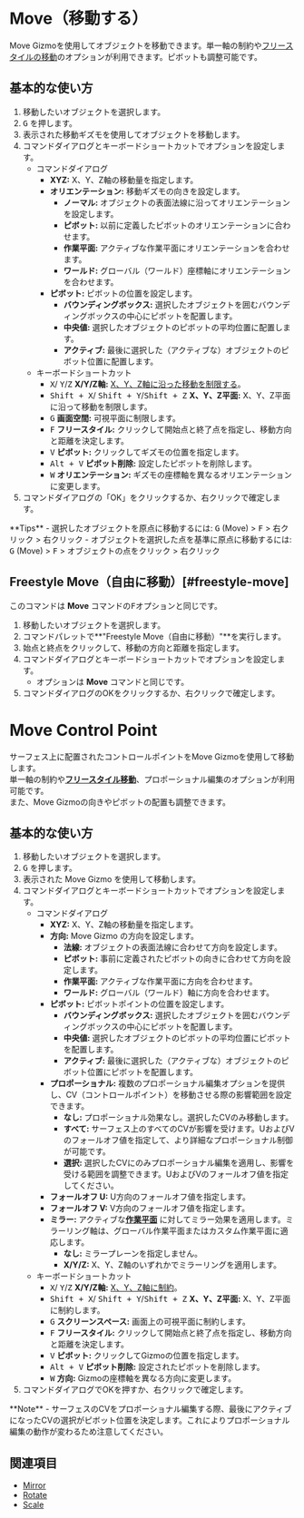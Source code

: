 
# Move（移動する）

<Reference shortcut="G" command="Move" button="コマンドバー左" buttonIcon='button-move' />

Move Gizmoを使用してオブジェクトを移動できます。単一軸の制約や[フリースタイルの移動](#freestyle-move)のオプションが利用できます。ピボットも調整可能です。

## 基本的な使い方

1. 移動したいオブジェクトを選択します。  
2. <kbd>G</kbd> を押します。  
3. 表示された移動ギズモを使用してオブジェクトを移動します。  
4. コマンドダイアログとキーボードショートカットでオプションを設定します。  
   - <Kst>コマンドダイアログ</Kst>  
      - **XYZ:** X、Y、Z軸の移動量を指定します。  
      - **オリエンテーション:** 移動ギズモの向きを設定します。  
         - <ButtonIcon type="button-normal"/> **ノーマル:** オブジェクトの表面法線に沿ってオリエンテーションを設定します。  
         - <ButtonIcon type="button-pivot"/> **ピボット:** 以前に定義したピボットのオリエンテーションに合わせます。  
         - <ButtonIcon type="button-construction-plane"/> **作業平面:** アクティブな作業平面にオリエンテーションを合わせます。  
         - <ButtonIcon type="button-world"/> **ワールド:** グローバル（ワールド）座標軸にオリエンテーションを合わせます。  
      - **ピボット:** ピボットの位置を設定します。  
         - <ButtonIcon type="button-bbox"/> **バウンディングボックス:** 選択したオブジェクトを囲むバウンディングボックスの中心にピボットを配置します。  
         - <ButtonIcon type="button-median"/> **中央値:** 選択したオブジェクトのピボットの平均位置に配置します。  
         - <ButtonIcon type="button-active"/> **アクティブ:** 最後に選択した（アクティブな）オブジェクトのピボット位置に配置します。  
   - <Kst>キーボードショートカット</Kst>  
      - <kbd>X</kbd>/ <kbd>Y</kbd>/<kbd>Z</kbd> **X/Y/Z軸:** [X、Y、Z軸に沿った移動を制限する](/tool/sketching-essentials#constrain-to-an-axis)。  
      - <kbd>Shift + X</kbd>/ <kbd>Shift + Y</kbd>/<kbd>Shift + Z</kbd> **X、Y、Z平面:** X、Y、Z平面に沿って移動を制限します。  
      - <kbd>G</kbd> **画面空間:** 可視平面に制限します。  
      - <kbd>F</kbd> **フリースタイル:** クリックして開始点と終了点を指定し、移動方向と距離を決定します。  
      - <kbd>V</kbd> **ピボット:** クリックしてギズモの位置を指定します。  
      - <kbd>Alt + V</kbd> **ピボット削除:** 設定したピボットを削除します。  
      - <kbd>W</kbd> **オリエンテーション:** ギズモの座標軸を異なるオリエンテーションに変更します。  
5. コマンドダイアログの「OK」をクリックするか、右クリックで確定します。  

<Callout type="info" emoji="💡">
**Tips**
- 選択したオブジェクトを原点に移動するには: <kbd>G</kbd> (Move) > <kbd>F</kbd> > 右クリック > 右クリック
- オブジェクトを選択した点を基準に原点に移動するには: <kbd>G</kbd> (Move) > <kbd>F</kbd> > オブジェクトの点をクリック > 右クリック
</Callout>

## Freestyle Move（自由に移動）[#freestyle-move]

このコマンドは **Move** コマンドの<kbd>F</kbd>オプションと同じです。

1. 移動したいオブジェクトを選択します。
2. コマンドパレットで**"Freestyle Move（自由に移動）"**を実行します。
3. 始点と終点をクリックして、移動の方向と距離を指定します。
4. コマンドダイアログとキーボードショートカットでオプションを設定します。
   - オプションは **Move** コマンドと同じです。
5. コマンドダイアログのOKをクリックするか、右クリックで確定します。

<VideoPlayer fileName="freestyle-move"/>

# Move Control Point

<Reference shortcut="G" command="Move" button="Left of Command Bar"  buttonIcon='button-move'/>

サーフェス上に配置されたコントロールポイントをMove Gizmoを使用して移動します。  
単一軸の制約や[**フリースタイル移動**](#freestyle-move)、プロポーショナル編集のオプションが利用可能です。  
また、Move Gizmoの向きやピボットの配置も調整できます。

## 基本的な使い方

1. 移動したいオブジェクトを選択します。
2. <kbd>G</kbd> を押します。
3. 表示された Move Gizmo を使用して移動します。
4. コマンドダイアログとキーボードショートカットでオプションを設定します。
   - <Kst>コマンドダイアログ</Kst>
      - **XYZ:** X、Y、Z軸の移動量を指定します。
      - **方向:** Move Gizmo の方向を設定します。
         - <ButtonIcon type="button-normal"/> **法線:** オブジェクトの表面法線に合わせて方向を設定します。
         - <ButtonIcon type="button-pivot"/> **ピボット:** 事前に定義されたピボットの向きに合わせて方向を設定します。
         - <ButtonIcon type="button-construction-plane"/> **作業平面:** アクティブな作業平面に方向を合わせます。
         - <ButtonIcon type="button-world"/> **ワールド:** グローバル（ワールド）軸に方向を合わせます。
      - **ピボット:** ピボットポイントの位置を設定します。
         - <ButtonIcon type="button-bbox"/> **バウンディングボックス:** 選択したオブジェクトを囲むバウンディングボックスの中心にピボットを配置します。
         - <ButtonIcon type="button-median"/> **中央値:** 選択したオブジェクトのピボットの平均位置にピボットを配置します。
         - <ButtonIcon type="button-active"/> **アクティブ:** 最後に選択した（アクティブな）オブジェクトのピボット位置にピボットを配置します。
      - **プロポーショナル:** 複数のプロポーショナル編集オプションを提供し、CV（コントロールポイント）を移動させる際の影響範囲を設定できます。
         - **なし:** プロポーショナル効果なし。選択したCVのみ移動します。
         - **すべて:** サーフェス上のすべてのCVが影響を受けます。UおよびVのフォールオフ値を指定して、より詳細なプロポーショナル制御が可能です。
         - **選択:** 選択したCVにのみプロポーショナル編集を適用し、影響を受ける範囲を調整できます。UおよびVのフォールオフ値を指定してください。
      - **フォールオフ U:** U方向のフォールオフ値を指定します。
      - **フォールオフ V:** V方向のフォールオフ値を指定します。
      - **ミラー:** アクティブな[**作業平面**](/plasticity-essentials/construction-plane) に対してミラー効果を適用します。ミラーリング軸は、グローバル作業平面またはカスタム作業平面に適応します。
         - **なし:** ミラープレーンを指定しません。
         - **X/Y/Z:** X、Y、Z軸のいずれかでミラーリングを適用します。
   - <Kst>キーボードショートカット</Kst>
      - <kbd>X</kbd>/ <kbd>Y</kbd>/<kbd>Z</kbd> **X/Y/Z軸:** [X、Y、Z軸に制約](/tool/sketching-essentials#constrain-to-an-axis)。
      - <kbd>Shift + X</kbd>/ <kbd>Shift + Y</kbd>/<kbd>Shift + Z</kbd> **X、Y、Z平面:** X、Y、Z平面に制約します。
      - <kbd>G</kbd> **スクリーンスペース:** 画面上の可視平面に制約します。
      - <kbd>F</kbd> **フリースタイル:** クリックして開始点と終了点を指定し、移動方向と距離を決定します。
      - <kbd>V</kbd> **ピボット:** クリックしてGizmoの位置を指定します。
      - <kbd>Alt + V</kbd> **ピボット削除:** 設定されたピボットを削除します。
      - <kbd>W</kbd> **方向:** Gizmoの座標軸を異なる方向に変更します。
5. コマンドダイアログでOKを押すか、右クリックで確定します。

<VideoPlayer fileName="move-control-point"/>

<Callout type="info" emoji="🗒️">
**Note**
- サーフェスのCVをプロポーショナル編集する際、最後にアクティブになったCVの選択がピボット位置を決定します。これによりプロポーショナル編集の動作が変わるため注意してください。
</Callout>


## 関連項目
- [Mirror](mirror)
- [Rotate](rotate)
- [Scale](scale)